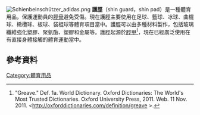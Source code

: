 {{Expand language|time=2016-07-17T01:45:49+00:00}}
[[Image:Schienbeinschützer_adidas.png|right]]
'''護脛'''（shin guard，shin pad）是一種體育用品，保護運動員的[[脛骨|脛骨]]避免受傷。現在護脛主要使用在足球、籃球、冰球、曲棍球、橄欖球、板球、袋棍球等體育項目當中。護脛可以由多種材料製作，包括玻璃纖維強化塑膠、聚氨酯、塑膠和金屬等。護脛起源於[[脛甲|脛甲]]<ref>"Greave." Def. 1a. World Dictionary. Oxford Dictionaries: The World's Most Trusted Dictionaries. Oxford University Press, 2011. Web. 11 Nov. 2011. <http://oxforddictionaries.com/definition/greave {{Wayback|url=http://oxforddictionaries.com/definition/greave |date=20120305230251 }}>.</ref>，現在已經廣泛使用在有直接身體接觸的體育運動當中。 
==參考資料==
{{Reflist}}
[[Category:體育用品|Category:體育用品]]